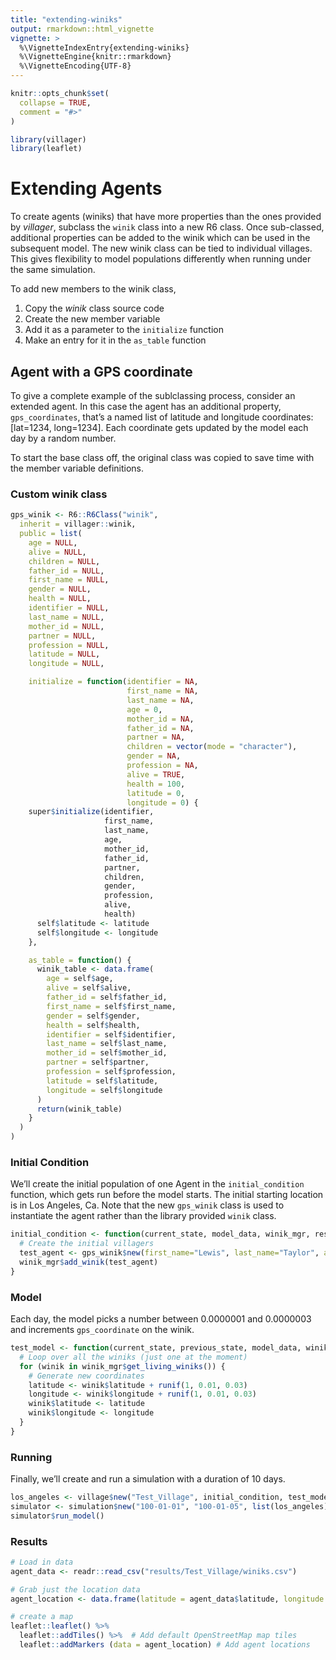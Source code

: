 ```yaml
---
title: "extending-winiks"
output: rmarkdown::html_vignette
vignette: >
  %\VignetteIndexEntry{extending-winiks}
  %\VignetteEngine{knitr::rmarkdown}
  %\VignetteEncoding{UTF-8}
---
```


```r
knitr::opts_chunk$set(
  collapse = TRUE,
  comment = "#>"
)
```

```r

library(villager)
library(leaflet)
```
# Extending Agents
To create agents (winiks) that have more properties than the ones provided by _villager_, subclass the `winik` class into a new R6 class. Once sub-classed, additional properties can be added to the winik which can be used in the subsequent model. The new winik class can be tied to individual villages. This gives flexibility to model populations differently when running under the same simulation.

To add new members to the winik class,

1. Copy the _winik_ class source code
2. Create the new member variable
3. Add it as a parameter to the `initialize` function
4. Make an entry for it in the `as_table` function

## Agent with a GPS coordinate

To give a complete example of the sublclassing process, consider an extended agent. In this case the agent has an additional property, `gps_coordinates`, that's a named list of latitude and longitude coordinates: [lat=1234, long=1234]. Each coordinate gets updated by the model each day by a random number.

To start the base class off, the original class was copied to save time with the member variable definitions.

### Custom winik class

```r
gps_winik <- R6::R6Class("winik",
  inherit = villager::winik,
  public = list(
    age = NULL,
    alive = NULL,
    children = NULL,
    father_id = NULL,
    first_name = NULL,
    gender = NULL,
    health = NULL,
    identifier = NULL,
    last_name = NULL,
    mother_id = NULL,
    partner = NULL,
    profession = NULL,
    latitude = NULL,
    longitude = NULL,

    initialize = function(identifier = NA,
                          first_name = NA,
                          last_name = NA,
                          age = 0,
                          mother_id = NA,
                          father_id = NA,
                          partner = NA,
                          children = vector(mode = "character"),
                          gender = NA,
                          profession = NA,
                          alive = TRUE,
                          health = 100,
                          latitude = 0,
                          longitude = 0) {
    super$initialize(identifier,
                     first_name,
                     last_name,
                     age,
                     mother_id,
                     father_id,
                     partner,
                     children,
                     gender,
                     profession,
                     alive,
                     health)
      self$latitude <- latitude
      self$longitude <- longitude
    },

    as_table = function() {
      winik_table <- data.frame(
        age = self$age,
        alive = self$alive,
        father_id = self$father_id,
        first_name = self$first_name,
        gender = self$gender,
        health = self$health,
        identifier = self$identifier,
        last_name = self$last_name,
        mother_id = self$mother_id,
        partner = self$partner,
        profession = self$profession,
        latitude = self$latitude,
        longitude = self$longitude
      )
      return(winik_table)
    }
  )
)

```

### Initial Condition

We'll create the initial population of one Agent in the `initial_condition` function, which gets run before the model starts. The initial starting location is in Los Angeles, Ca. Note that the new `gps_winik` class is used to instantiate the agent rather than the library provided `winik` class.

```r
initial_condition <- function(current_state, model_data, winik_mgr, resource_mgr) {
  # Create the initial villagers
  test_agent <- gps_winik$new(first_name="Lewis", last_name="Taylor", age=9125, latitude=33.8785486, longitude=-118.0434921)
  winik_mgr$add_winik(test_agent)
}
```

### Model

Each day, the model picks a number between 0.0000001 and 0.0000003 and increments `gps_coordinate` on the winik.

```r
test_model <- function(current_state, previous_state, model_data, winik_mgr, resource_mgr) {
  # Loop over all the winiks (just one at the moment)
  for (winik in winik_mgr$get_living_winiks()) {
    # Generate new coordinates
    latitude <- winik$latitude + runif(1, 0.01, 0.03)
    longitude <- winik$longitude + runif(1, 0.01, 0.03)
    winik$latitude <- latitude
    winik$longitude <- longitude
  }
}
```

### Running

Finally, we'll create and run a simulation with a duration of 10 days.
```r
los_angeles <- village$new("Test_Village", initial_condition, test_model, gps_winik)
simulator <- simulation$new("100-01-01", "100-01-05", list(los_angeles))
simulator$run_model()
```

### Results
```r
# Load in data
agent_data <- readr::read_csv("results/Test_Village/winiks.csv")

# Grab just the location data
agent_location <- data.frame(latitude = agent_data$latitude, longitude = agent_data$longitude)

# create a map 
leaflet::leaflet() %>% 
  leaflet::addTiles() %>%  # Add default OpenStreetMap map tiles
  leaflet::addMarkers (data = agent_location) # Add agent locations
```
